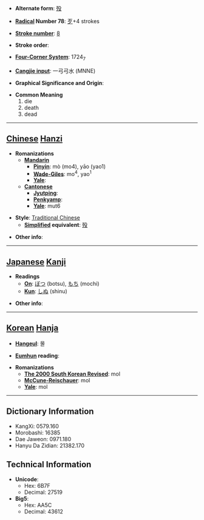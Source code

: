 * '''Alternate form''': [[殁]]

* '''[[Wiktionary:Chinese radical index| Radical]] Number 78''': [[Wiktionary:Chinese radical index 歹|歹]]+4 strokes

* '''[[Wiktionary:Chinese total strokes index|Stroke number]]''': [[Wiktionary:Chinese total strokes index 8|8]]

* '''Stroke order''': 

* '''[[Wiktionary:Chinese four corner index|Four-Corner System]]''': 1724<sub>7</sub>

* '''[[Wiktionary:Chinese Cangjie index|Cangjie input]]''': 一弓弓水 (MNNE)

* '''Graphical Significance and Origin''': 

* '''Common Meaning'''
*#die
*# death
*# dead


----

== [[Chinese]] [[Hanzi]] ==

* '''Romanizations'''
** '''[[Mandarin]]'''
*** '''[[Pinyin]]''': mò (mo4), yāo (yao1)
*** '''[[Wade-Giles]]''': mo<sup>4</sup>, yao<sup>1</sup>
*** '''[[Yale]]''': 
** '''[[Cantonese]]'''
*** '''[[Jyutping]]''':
*** '''[[Penkyamp]]''': 
*** '''[[Yale]]''': mut6

* '''Style''': [[Traditional Chinese]] 
** '''[[Simplified Chinese|Simplified]] equivalent''': [[殁]]

* '''Other info''': 

----

== [[Japanese]] [[Kanji]] ==

* '''Readings'''
** '''[[On]]''': [[ぼつ]] (botsu), [[もち]] (mochi)
** '''[[Kun]]''': [[しぬ]] (shinu)

* '''Other info''':  

----

== [[Korean]] [[Hanja]] ==

* '''[[Hangeul]]''': 몰

* '''[[Eumhun]] reading''': 

* '''Romanizations'''
** '''[[The 2000 South Korean Revised Romanization|The 2000 South Korean Revised]]''': mol
** '''[[McCune-Reischauer]]''': mol
** '''[[Yale]]''': mol

----

== Dictionary Information ==

* KangXi: 0579.160
* Morobashi: 16385
* Dae Jaweon: 0971.180
* Hanyu Da Zidian: 21382.170

== Technical Information ==

* '''Unicode''':
** Hex: 6B7F
** Decimal: 27519
* '''Big5''':
** Hex: AA5C
** Decimal: 43612